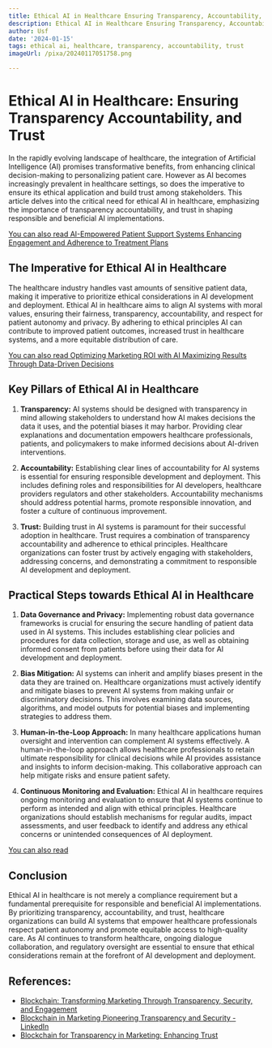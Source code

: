 ```yaml
---
title: Ethical AI in Healthcare Ensuring Transparency, Accountability, and Trust
description: Ethical AI in Healthcare Ensuring Transparency, Accountability, and Trust
author: Usf
date: '2024-01-15'
tags: ethical ai, healthcare, transparency, accountability, trust
imageUrl: /pixa/20240117051758.png

---
```

# Ethical AI in Healthcare: Ensuring Transparency Accountability, and Trust

In the rapidly evolving landscape of healthcare,  the integration of Artificial  Intelligence (AI) promises  transformative benefits, from enhancing clinical decision-making to personalizing patient care. However as AI becomes increasingly prevalent in healthcare  settings, so does the imperative to ensure its ethical application and build trust among stakeholders. This article delves into the critical need for ethical AI in healthcare,  emphasizing the importance of transparency accountability, and trust in shaping responsible and beneficial AI implementations.

[You can also read AI-Empowered Patient Support Systems Enhancing Engagement and Adherence to Treatment Plans](AI-Empowered%20Patient%20Support%20Systems%20Enhancing%20Engagement%20and%20Adherence%20to%20Treatment%20Plans)


## The Imperative for Ethical AI in Healthcare

The healthcare industry handles vast amounts of sensitive patient data, making it imperative to prioritize ethical considerations in AI development and  deployment. Ethical AI in healthcare aims to align AI systems with moral values, ensuring  their fairness, transparency, accountability, and respect for patient autonomy and privacy. By  adhering to ethical principles  AI can contribute to  improved patient outcomes, increased trust in healthcare systems, and a more equitable distribution of care.

[You can also read Optimizing Marketing ROI with  AI Maximizing Results Through Data-Driven Decisions](Optimizing%20Marketing%20ROI%20with%20AI%20Maximizing%20Results%20Through%20Data-Driven%20Decisions)


## Key Pillars of Ethical AI in Healthcare

1. **Transparency:** AI systems should be  designed with transparency in mind allowing stakeholders to understand how AI  makes decisions the data it uses, and the potential biases it may harbor. Providing clear explanations and documentation empowers healthcare  professionals, patients, and policymakers to make informed decisions about AI-driven  interventions.

2. **Accountability:** Establishing clear lines of accountability for AI systems is essential for ensuring responsible development and deployment. This includes defining roles and responsibilities for AI  developers, healthcare providers regulators and other stakeholders. Accountability mechanisms  should address potential harms, promote responsible innovation, and foster a culture of continuous improvement.

3. **Trust:** Building trust in AI systems  is  paramount for their successful  adoption in healthcare. Trust requires a combination of transparency accountability and adherence to  ethical principles. Healthcare organizations can foster trust by actively engaging with stakeholders, addressing concerns, and demonstrating a commitment to responsible AI development and deployment.

##  Practical Steps towards Ethical AI in  Healthcare

1. **Data Governance and Privacy:** Implementing robust data governance frameworks is crucial for ensuring the secure  handling of patient data used in AI systems. This includes  establishing clear policies and  procedures for data collection, storage and use,  as well as obtaining informed consent from patients before using their data for AI development and  deployment.

2.  **Bias Mitigation:** AI systems can inherit and amplify biases present in the data they are trained  on.  Healthcare organizations must actively identify and mitigate biases to prevent AI systems from making unfair or discriminatory decisions.  This involves examining data  sources, algorithms,  and model outputs for potential biases and implementing strategies to  address  them.

3. **Human-in-the-Loop Approach:** In many healthcare applications human oversight  and intervention can complement AI systems effectively. A human-in-the-loop approach allows  healthcare professionals to retain  ultimate responsibility for clinical decisions while AI  provides assistance and insights to inform decision-making. This collaborative approach can help mitigate risks  and ensure patient safety.

4. **Continuous Monitoring and Evaluation:**  Ethical AI in healthcare requires ongoing monitoring and evaluation to ensure that AI systems continue  to  perform as intended and align with  ethical principles. Healthcare organizations should establish mechanisms for regular audits,  impact  assessments, and user feedback to identify and address any  ethical concerns  or unintended consequences of AI deployment.

[You can also read ]()


## Conclusion

Ethical AI in healthcare is not merely a compliance requirement but  a fundamental prerequisite for responsible and  beneficial AI  implementations.  By prioritizing transparency, accountability, and  trust, healthcare organizations can build AI  systems that empower healthcare  professionals  respect patient autonomy and  promote equitable access to high-quality care. As AI continues to transform healthcare, ongoing dialogue collaboration, and regulatory oversight  are essential to ensure  that ethical considerations remain at the forefront of AI  development and  deployment.

## References:
- [Blockchain: Transforming Marketing Through Transparency, Security, and Engagement](https://blog.adrianalacyconsulting.com/blockchain-transforming-marketing-through-transparency-security-and-engagement/)
- [Blockchain in Marketing Pioneering Transparency and Security - LinkedIn](https://www.linkedin.com/pulse/blockchain-marketing-pioneering-transparency-security-sharad-koche-fllbf?trk=article-ssr-frontend-pulse_more-articles_related-content-card)
- [Blockchain for Transparency in Marketing: Enhancing Trust](https://www.tlgmarketing.com/blockchain-for-transparency-in-marketing/)
